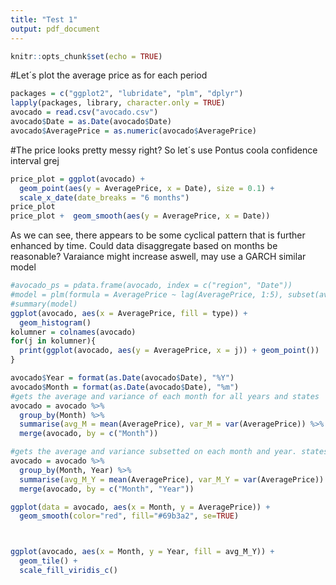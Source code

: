 ```yaml
---
title: "Test 1"
output: pdf_document
---
```


```r
knitr::opts_chunk$set(echo = TRUE)
```

#Let´s plot the average price as for each period
```r
packages = c("ggplot2", "lubridate", "plm", "dplyr")
lapply(packages, library, character.only = TRUE)
avocado = read.csv("avocado.csv")
avocado$Date = as.Date(avocado$Date)
avocado$AveragePrice = as.numeric(avocado$AveragePrice)
```

#The price looks pretty messy right? So let´s use Pontus coola confidence interval grej

```r
price_plot = ggplot(avocado) +
  geom_point(aes(y = AveragePrice, x = Date), size = 0.1) + 
  scale_x_date(date_breaks = "6 months")
price_plot
price_plot +  geom_smooth(aes(y = AveragePrice, x = Date))
```
As we can see, there appears to be some cyclical pattern that is further enhanced by time. Could data disaggregate  based on months be reasonable?
Varaiance might increase aswell, may use a GARCH similar model

```r
#avocado_ps = pdata.frame(avocado, index = c("region", "Date"))
#model = plm(formula = AveragePrice ~ lag(AveragePrice, 1:5), subset(avocado_ps, type == "conventional"))
#summary(model)
ggplot(avocado, aes(x = AveragePrice, fill = type)) +
  geom_histogram()
kolumner = colnames(avocado)
for(j in kolumner){
  print(ggplot(avocado, aes(y = AveragePrice, x = j)) + geom_point())
}
```
```r
avocado$Year = format(as.Date(avocado$Date), "%Y")
avocado$Month = format(as.Date(avocado$Date), "%m")
#gets the average and variance of each month for all years and states
avocado = avocado %>% 
  group_by(Month) %>%
  summarise(avg_M = mean(AveragePrice), var_M = var(AveragePrice)) %>% 
  merge(avocado, by = c("Month"))

#gets the average and variance subsetted on each month and year. states are not differenteiated between
avocado = avocado %>% 
  group_by(Month, Year) %>%
  summarise(avg_M_Y = mean(AveragePrice), var_M_Y = var(AveragePrice)) %>% 
  merge(avocado, by = c("Month", "Year"))

ggplot(data = avocado, aes(x = Month, y = AveragePrice)) +
  geom_smooth(color="red", fill="#69b3a2", se=TRUE)



ggplot(avocado, aes(x = Month, y = Year, fill = avg_M_Y)) +
  geom_tile() +
  scale_fill_viridis_c()
```
      
